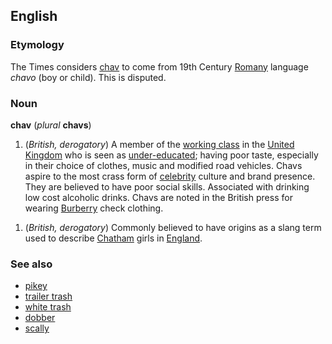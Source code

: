 ==English==

===Etymology===
The Times considers [[chav]] to come from 19th Century [[Romany]] language ''chavo'' (boy or child). This is disputed.

===Noun===
'''chav''' (''plural'' '''chavs''')

#(''British, derogatory'') A member of the [[working class]] in the [[United Kingdom]] who is seen as [[under-educated]]; having poor taste, especially in their choice of clothes, music and modified road vehicles. Chavs aspire to the most crass form of [[celebrity]] culture and brand presence. They are believed to have poor social skills.  Associated with drinking low cost alcoholic drinks. Chavs are noted in the British press for wearing [[Burberry]] check clothing.

#(''British, derogatory'') Commonly believed to have origins as a slang term used to describe [[Chatham ]] girls in [[England]].

===See also===
*[[pikey]]
*[[trailer trash]]
*[[white trash]]
*[[dobber]]
*[[scally]]